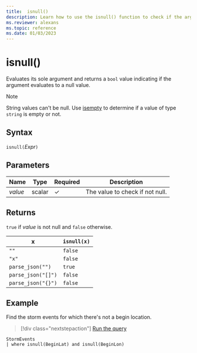 ```yaml
---
title:  isnull()
description: Learn how to use the isnull() function to check if the argument value is null.
ms.reviewer: alexans
ms.topic: reference
ms.date: 01/03/2023
---
```

# isnull()

Evaluates its sole argument and returns a `bool` value indicating if the argument evaluates to a null value.

> [!NOTE]
> String values can't be null. Use [isempty](./isemptyfunction.md) to determine if a value of type `string` is empty or not.

## Syntax

`isnull(`*Expr*`)`

## Parameters

| Name | Type | Required | Description |
| -- | -- | -- | -- |
|*value*|scalar|&check;| The value to check if not null.|

## Returns

`true` if *value* is not null and `false` otherwise.

|x                |`isnull(x)`|
|-----------------|-----------|
|`""`             |`false`    |
|`"x"`            |`false`    |
|`parse_json("")`  |`true`     |
|`parse_json("[]")`|`false`    |
|`parse_json("{}")`|`false`    |

## Example

Find the storm events for which there's not a begin location.

> [!div class="nextstepaction"]
> <a href="https://dataexplorer.azure.com/clusters/help/databases/Samples?query=H4sIAAAAAAAAAwsuyS/KdS1LzSsp5uWqUSjPSC1KVcgszivNydFwSk3PzPNJLNFUSMxLQRXMz9MEABMUXTY6AAAA" target="_blank">Run the query</a>

```kusto
StormEvents
| where isnull(BeginLat) and isnull(BeginLon)
```